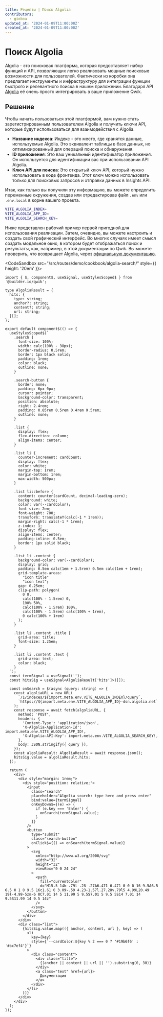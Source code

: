 ```yaml
---
title: Рецепты | Поиск Algolia
contributors:
  - gioboa
updated_at: '2024-01-09T11:00:00Z'
created_at: '2024-01-09T11:00:00Z'
---
```



# Поиск Algolia

Algolia - это поисковая платформа, которая предоставляет набор функций и API, позволяющих легко реализовать мощные поисковые возможности для пользователей. Фактически из коробки она предлагает инструменты и инфраструктуру для интеграции функции быстрого и релевантного поиска в нашем приложении. Благодаря API [Algolia](https://www.algolia.com/) её очень просто интегрировать в ваше приложение Qwik.

## Решение

Чтобы начать пользоваться этой платформой, вам нужно стать зарегистрированным пользователем Algolia и получить ключи API, которые будут использоваться для взаимодействия с Algolia.

- **Название индекса**: Индекс - это место, где хранятся данные, используемые Algolia. Это эквивалент таблицы в базе данных, но оптимизированный для операций поиска и обнаружения.
- **ID приложения**: Это ваш уникальный идентификатор приложения. Он используется для идентификации вас при использовании API Algolia.
- **Ключ API для поиска**: Это открытый ключ API, который нужно использовать в коде фронтенда. Этот ключ можно использовать только для поисковых запросов и отправки данных в Insights API.

Итак, как только вы получили эту информацию, вы можете определить переменные окружения, создав или отредактировав файл `.env` или `.env.local` в корне вашего проекта.

```bash title=".env"
VITE_ALGOLIA_INDEX=
VITE_ALGOLIA_APP_ID=
VITE_ALGOLIA_SEARCH_KEY=
```

Ниже представлен рабочий пример первой пригодной для использования реализации. Затем, очевидно, вы можете настроить и создать свой графический интерфейс. Во многих случаях имеет смысл создать модальное окно, в котором будет отображаться поиск и результаты, как, например, в этой документации по Qwik. Вы можете проверить, что возвращает Algolia, через [официальную документацию](https://www.algolia.com/doc/).

<CodeSandbox src="/src/routes/demo/cookbook/algolia-search/"  style={{ height: '20em' }}>
```tsx
import { $, component$, useSignal, useStylesScoped$ } from '@builder.io/qwik';

type AlgoliaResult = {
  hits: {
    type: string;
    anchor?: string;
    content?: string;
    url: string;
  }[];
};

export default component$(() => {
  useStylesScoped$(`
    .search {
      font-size: 100%;
      width: calc(100% - 38px);
      border-radius: 0.5rem;
      border: 1px black solid;
      padding: 1rem;
      color: black;
      outline: none;
    }

    .search-button {
      border: none;
      padding: 6px 0px;
      cursor: pointer;
      background-color: transparent;
      position: absolute;
      right: 2.4rem;
      padding: 0.85rem 0.5rem 0.4rem 0.5rem;
      outline: none;
    }

    .list {
      display: flex;
      flex-direction: column;
      align-items: center;
    }

    .list li {
      counter-increment: cardCount;
      display: flex;
      color: white;
      margin-top: 1rem;
      margin-bottom: 1rem;
      max-width: 500px;
    }

    .list li::before {
      content: counter(cardCount, decimal-leading-zero);
      background: white;
      color: var(--cardColor);
      font-size: 2em;
      font-weight: 700;
      transform: translateY(calc(-1 * 1rem));
      margin-right: calc(-1 * 1rem);
      z-index: 1;
      display: flex;
      align-items: center;
      padding-inline: 0.5em;
      border: 1px solid black;
    }

    .list li .content {
      background-color: var(--cardColor);
      display: grid;
      padding: 0.5em calc(1em + 1.5rem) 0.5em calc(1em + 1rem);
      grid-template-areas:
        "icon title"
        "icon text";
      gap: 0.25em;
      clip-path: polygon(
        0 0,
        calc(100% - 1.5rem) 0,
        100% 50%,
        calc(100% - 1.5rem) 100%,
        calc(100% - 1.5rem) calc(100% + 1rem),
        0 calc(100% + 1rem)
      );
    }

    .list li .content .title {
      grid-area: title;
      font-size: 1.25em;
    }

    .list li .content .text {
      grid-area: text;
      color: black;
    }
  `);
  const termSignal = useSignal('');
  const hitsSig = useSignal<AlgoliaResult['hits']>([]);

  const onSearch = $(async (query: string) => {
    const algoliaURL = new URL(
      `/1/indexes/${import.meta.env.VITE_ALGOLIA_INDEX}/query`,
      `https://${import.meta.env.VITE_ALGOLIA_APP_ID}-dsn.algolia.net`
    );
    const response = await fetch(algoliaURL, {
      method: 'POST',
      headers: {
        'Content-Type': 'application/json',
        'X-Algolia-Application-Id': import.meta.env.VITE_ALGOLIA_APP_ID!,
        'X-Algolia-API-Key': import.meta.env.VITE_ALGOLIA_SEARCH_KEY!,
      },
      body: JSON.stringify({ query }),
    });
    const algoliaResult: AlgoliaResult = await response.json();
    hitsSig.value = algoliaResult.hits;
  });

  return (
    <div>
      <div style="margin: 1rem;">
        <div style="position: relative;">
          <input
            class="search"
            placeholder="Algolia search: type here and press enter"
            bind:value={termSignal}
            onKeyDown$={(e) => {
              if (e.key === 'Enter') {
                onSearch(termSignal.value);
              }
            }}
          />
          <button
            type="submit"
            class="search-button"
            onClick$={() => onSearch(termSignal.value)}
          >
            <svg
              xmlns="http://www.w3.org/2000/svg"
              width="32"
              height="32"
              viewBox="0 0 24 24"
            >
              <path
                fill="currentColor"
                d="M15.5 14h-.79l-.28-.27A6.471 6.471 0 0 0 16 9.5A6.5 6.5 0 1 0 9.5 16c1.61 0 3.09-.59 4.23-1.57l.27.28v.79l5 4.99L20.49 19l-4.99-5zm-6 0C7.01 14 5 11.99 5 9.5S7.01 5 9.5 5S14 7.01 14 9.5S11.99 14 9.5 14z"
              />
            </svg>
          </button>
        </div>
      </div>
      <div class="list">
        {hitsSig.value.map(({ anchor, content, url }, key) => (
          <li
            key={key}
            style={`--cardColor:${key % 2 === 0 ? '#19b6f6' : '#ac7ef4'}`}
          >
            <div class="content">
              <div class="title">
                {(anchor || content || url || '').substring(0, 30)}
              </div>
              <a class="text" href={url}>
                Документация
              </a>
            </div>
          </li>
        ))}
      </div>
    </div>
  );
});
```
</CodeSandbox>
